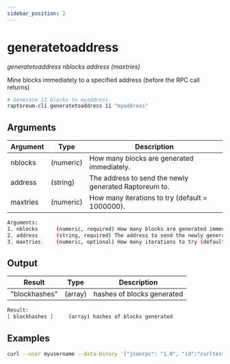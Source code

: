 ```yaml
---
sidebar_position: 2
---
```


# generatetoaddress

*generatetoaddress nblocks address (maxtries)*

Mine blocks immediately to a specified address (before the RPC call returns)

```bash
# Generate 11 blocks to myaddress
raptoreum-cli generatetoaddress 11 "myaddress"
```

<!-- <ReactPlayer playing controls url={[
    {src: `${require('./assets/placeholder.webm').default}`, type: 'video/webm'}]} /> -->


## Arguments

| Argument | Type | Description |
|--|--|--|
| nblocks | (numeric) | How many blocks are generated immediately. |
| address | (string) | The address to send the newly generated Raptoreum to. |
| maxtries | (numeric) | How many iterations to try (default = 1000000). |

```bash
Arguments:
1. nblocks      (numeric, required) How many blocks are generated immediately.
2. address      (string, required) The address to send the newly generated Raptoreum to.
3. maxtries     (numeric, optional) How many iterations to try (default = 1000000).
```

## Output

| Result | Type | Description |
|--|--|--|
| "blockhashes" | (array) | hashes of blocks generated |

```bash
Result:
[ blockhashes ]     (array) hashes of blocks generated
```


## Examples

```bash
curl --user myusername --data-binary '{"jsonrpc": "1.0", "id":"curltest", "method": "generatetoaddress", "params": [11, "address"] }' -H 'content-type: text/plain;' http://127.0.0.1:9998/
```

